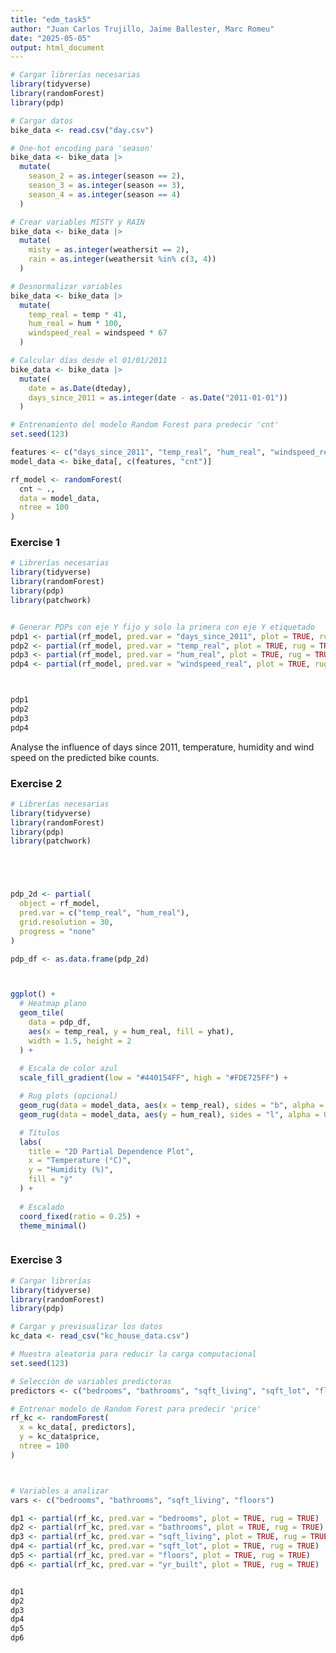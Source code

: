```yaml
---
title: "edm_task5"
author: "Juan Carlos Trujillo, Jaime Ballester, Marc Romeu"
date: "2025-05-05"
output: html_document
---
```


```r
# Cargar librerías necesarias
library(tidyverse)
library(randomForest)
library(pdp)

# Cargar datos
bike_data <- read.csv("day.csv")

# One-hot encoding para 'season'
bike_data <- bike_data |>
  mutate(
    season_2 = as.integer(season == 2),
    season_3 = as.integer(season == 3),
    season_4 = as.integer(season == 4)
  )

# Crear variables MISTY y RAIN
bike_data <- bike_data |>
  mutate(
    misty = as.integer(weathersit == 2),
    rain = as.integer(weathersit %in% c(3, 4))
  )

# Desnormalizar variables
bike_data <- bike_data |>
  mutate(
    temp_real = temp * 41,
    hum_real = hum * 100,
    windspeed_real = windspeed * 67
  )

# Calcular días desde el 01/01/2011
bike_data <- bike_data |>
  mutate(
    date = as.Date(dteday),
    days_since_2011 = as.integer(date - as.Date("2011-01-01"))
  )
```

```r
# Entrenamiento del modelo Random Forest para predecir 'cnt'
set.seed(123)

features <- c("days_since_2011", "temp_real", "hum_real", "windspeed_real")
model_data <- bike_data[, c(features, "cnt")]

rf_model <- randomForest(
  cnt ~ .,
  data = model_data,
  ntree = 100
)

```

### Exercise 1

```r
# Librerías necesarias
library(tidyverse)
library(randomForest)
library(pdp)
library(patchwork)


# Generar PDPs con eje Y fijo y solo la primera con eje Y etiquetado
pdp1 <- partial(rf_model, pred.var = "days_since_2011", plot = TRUE, rug = TRUE, main = "Effect of Days Since 2011")
pdp2 <- partial(rf_model, pred.var = "temp_real", plot = TRUE, rug = TRUE, main = "Effect of Temperature")
pdp3 <- partial(rf_model, pred.var = "hum_real", plot = TRUE, rug = TRUE, main = "Effect of Humidity")
pdp4 <- partial(rf_model, pred.var = "windspeed_real", plot = TRUE, rug = TRUE, main = "Effect of Wind Speed")



pdp1
pdp2
pdp3
pdp4

```


Analyse the influence of days since 2011, temperature, humidity and wind speed 
on the predicted bike counts. 

### Exercise 2

```r
# Librerías necesarias
library(tidyverse)
library(randomForest)
library(pdp)
library(patchwork)





pdp_2d <- partial(
  object = rf_model,
  pred.var = c("temp_real", "hum_real"),
  grid.resolution = 30,
  progress = "none"
)

pdp_df <- as.data.frame(pdp_2d)



ggplot() +
  # Heatmap plano
  geom_tile(
    data = pdp_df,
    aes(x = temp_real, y = hum_real, fill = yhat),
    width = 1.5, height = 2
  ) +
  
  # Escala de color azul
  scale_fill_gradient(low = "#440154FF", high = "#FDE725FF") +

  # Rug plots (opcional)
  geom_rug(data = model_data, aes(x = temp_real), sides = "b", alpha = 0.5) +
  geom_rug(data = model_data, aes(y = hum_real), sides = "l", alpha = 0.5) +

  # Títulos
  labs(
    title = "2D Partial Dependence Plot",
    x = "Temperature (°C)",
    y = "Humidity (%)",
    fill = "ŷ"
  ) +
  
  # Escalado
  coord_fixed(ratio = 0.25) +
  theme_minimal()



```

### Exercise 3
```r
# Cargar librerías
library(tidyverse)
library(randomForest)
library(pdp)

# Cargar y previsualizar los datos
kc_data <- read_csv("kc_house_data.csv")

# Muestra aleatoria para reducir la carga computacional
set.seed(123)

```

```r
# Selección de variables predictoras
predictors <- c("bedrooms", "bathrooms", "sqft_living", "sqft_lot", "floors", "yr_built")

# Entrenar modelo de Random Forest para predecir 'price'
rf_kc <- randomForest(
  x = kc_data[, predictors],
  y = kc_data$price,
  ntree = 100
)



# Variables a analizar
vars <- c("bedrooms", "bathrooms", "sqft_living", "floors")

dp1 <- partial(rf_kc, pred.var = "bedrooms", plot = TRUE, rug = TRUE)
dp2 <- partial(rf_kc, pred.var = "bathrooms", plot = TRUE, rug = TRUE)
dp3 <- partial(rf_kc, pred.var = "sqft_living", plot = TRUE, rug = TRUE)
dp4 <- partial(rf_kc, pred.var = "sqft_lot", plot = TRUE, rug = TRUE)
dp5 <- partial(rf_kc, pred.var = "floors", plot = TRUE, rug = TRUE)
dp6 <- partial(rf_kc, pred.var = "yr_built", plot = TRUE, rug = TRUE)


dp1
dp2
dp3
dp4
dp5
dp6


```

